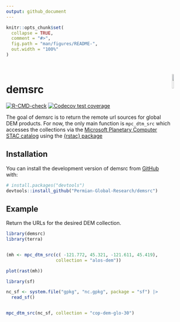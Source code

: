 ```yaml
---
output: github_document
---
```


<!-- README.md is generated from README.Rmd. Please edit that file -->

```r
knitr::opts_chunk$set(
  collapse = TRUE,
  comment = "#>",
  fig.path = "man/figures/README-",
  out.width = "100%"
)
```
<br>

<img src='https://avatars.githubusercontent.com/u/106586419?s=400&u=69fb140fd7d3f204f361e85dba7398ac33d88a03&v=4' align='right' height='10%' width='10%'/></a>

# demsrc

<!-- badges: start -->
[![R-CMD-check](https://github.com/Permian-Global-Research/demsrc/actions/workflows/R-CMD-check.yaml/badge.svg)](https://github.com/Permian-Global-Research/demsrc/actions/workflows/R-CMD-check.yaml)
[![Codecov test coverage](https://codecov.io/gh/Permian-Global-Research/demsrc/branch/main/graph/badge.svg)](https://app.codecov.io/gh/Permian-Global-Research/demsrc?branch=main)
<!-- badges: end -->

The goal of demsrc is to return the remote url sources for global DEM products.
For now, the only main function is `mpc_dtm_src` which accesses the collections
via the [Microsoft Planetary Computer STAC catalog](https://planetarycomputer.microsoft.com/catalog) 
using the [{rstac} package](https://brazil-data-cube.github.io/rstac/)

## Installation

You can install the development version of demsrc from [GitHub](https://github.com/) with:

``` r
# install.packages("devtools")
devtools::install_github("Permian-Global-Research/demsrc")
```

## Example

Return the URLs for the desired DEM collection.

```r
library(demsrc)
library(terra)


(mh <- mpc_dtm_src(c( -121.772, 45.321, -121.611, 45.419), 
                   collection = "alos-dem"))

plot(rast(mh))

```



```r
library(sf)

nc_sf <- system.file("gpkg", "nc.gpkg", package = "sf") |>
  read_sf()


mpc_dtm_src(nc_sf, collection = "cop-dem-glo-30")

```

